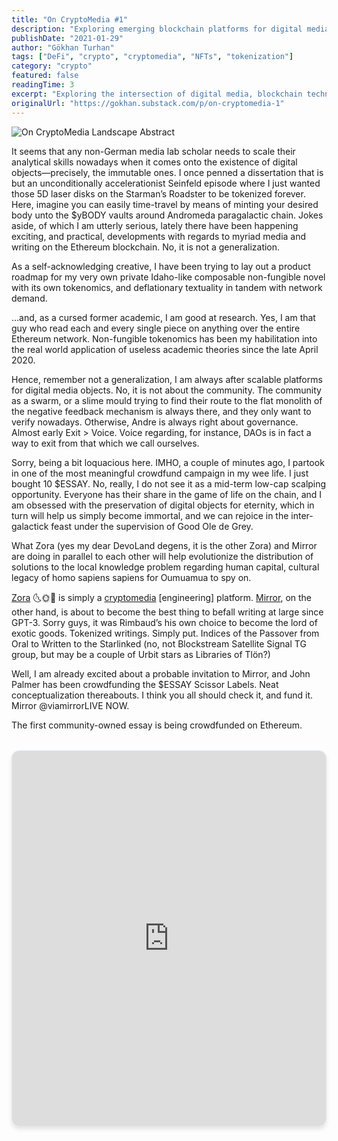 ```yaml
---
title: "On CryptoMedia #1"
description: "Exploring emerging blockchain platforms for digital media, tokenized writing, and cryptomedia engineering. An analysis of Zora, Mirror, and community-funded essays in the evolving DeFi ecosystem."
publishDate: "2021-01-29"
author: "Gökhan Turhan"
tags: ["DeFi", "crypto", "cryptomedia", "NFTs", "tokenization"]
category: "crypto"
featured: false
readingTime: 3
excerpt: "Exploring the intersection of digital media, blockchain technology, and tokenized writing through platforms like Zora and Mirror. A deep dive into cryptomedia engineering and community-funded essays in the evolving NFT ecosystem."
originalUrl: "https://gokhan.substack.com/p/on-cryptomedia-1"
---
```


![On CryptoMedia Landscape Abstract](/blog/images/on-cryptomedia-1-landscape-abstract.jpeg)

It seems that any non-German media lab scholar needs to scale their analytical skills nowadays when it comes onto the existence of digital objects—precisely, the immutable ones. I once penned a dissertation that is but an unconditionally accelerationist Seinfeld episode where I just wanted those 5D laser disks on the Starman’s Roadster to be tokenized forever. Here, imagine you can easily time-travel by means of minting your desired body unto the $yBODY vaults around Andromeda paragalactic chain. Jokes aside, of which I am utterly serious, lately there have been happening exciting, and practical, developments with regards to myriad media and writing on the Ethereum blockchain. No, it is not a generalization.

As a self-acknowledging creative, I have been trying to lay out a product roadmap for my very own private Idaho-like composable non-fungible novel with its own tokenomics, and deflationary textuality in tandem with network demand.

…and, as a cursed former academic, I am good at research. Yes, I am that guy who read each and every single piece on anything over the entire Ethereum network. Non-fungible tokenomics has been my habilitation into the real world application of useless academic theories since the late April 2020.

Hence, remember not a generalization, I am always after scalable platforms for digital media objects. No, it is not about the community. The community as a swarm, or a slime mould trying to find their route to the flat monolith of the negative feedback mechanism is always there, and they only want to verify nowadays. Otherwise, Andre is always right about governance. Almost early Exit > Voice. Voice regarding, for instance, DAOs is in fact a way to exit from that which we call ourselves.

Sorry, being a bit loquacious here. IMHO, a couple of minutes ago, I partook in one of the most meaningful crowdfund campaign in my wee life. I just bought 10 $ESSAY. No, really, I do not see it as a mid-term low-cap scalping opportunity. Everyone has their share in the game of life on the chain, and I am obsessed with the preservation of digital objects for eternity, which in turn will help us simply become immortal, and we can rejoice in the inter-galactick feast under the supervision of Good Ole de Grey.

What Zora (yes my dear DevoLand degens, it is the other Zora) and Mirror are doing in parallel to each other will help evolutionize the distribution of solutions to the local knowledge problem regarding human capital, cultural legacy of homo sapiens sapiens for Oumuamua to spy on.

[Zora](https://zora.engineering/) 🌜🌞🌛 is simply a [cryptomedia](https://cryptomedia.wtf/) [engineering] platform. [Mirror](https://mirror.xyz/), on the other hand, is about to become the best thing to befall writing at large since GPT-3. Sorry guys, it was Rimbaud’s his own choice to become the lord of exotic goods. Tokenized writings. Simply put. Indices of the Passover from Oral to Written to the Starlinked (no, not Blockstream Satellite Signal TG group, but may be a couple of Urbit stars as Libraries of Tlön?)

Well, I am already excited about a probable invitation to Mirror, and John Palmer has been crowdfunding the $ESSAY Scissor Labels. Neat conceptualization thereabouts. I think you all should check it, and fund it.
Mirror @viamirrorLIVE NOW.

The first community-owned essay is being crowdfunded on Ethereum.

<div class="mirror-embed-wrapper">
  <iframe 
    src="https://j.mirror.xyz/uVGCCwwm3k341lPpxaJmHTZROESVse9Pe_rmbiuUAC0"
    title="Mirror Post: Crowdfund $ESSAY"
    width="100%"
    height="600"
    frameborder="0"
    loading="lazy"
    sandbox="allow-scripts allow-same-origin allow-popups allow-forms"
    class="mirror-iframe">
  </iframe>
  <div class="mirror-fallback">
    <p><a href="https://j.mirror.xyz/uVGCCwwm3k341lPpxaJmHTZROESVse9Pe_rmbiuUAC0" target="_blank" rel="noopener noreferrer">View Mirror Post: Crowdfund $ESSAY →</a></p>
  </div>
</div>

<style>
.mirror-embed-wrapper {
  margin: 2rem 0;
  border-radius: 12px;
  overflow: hidden;
  box-shadow: 0 4px 6px rgba(0, 0, 0, 0.1);
  border: 1px solid #e2e8f0;
}

.mirror-iframe {
  width: 100%;
  height: 600px;
  border: none;
  display: block;
}

.mirror-fallback {
  display: none;
  padding: 2rem;
  text-align: center;
  background: #f8fafc;
  border-top: 1px solid #e2e8f0;
}

.mirror-fallback a {
  color: #3b82f6;
  text-decoration: none;
  font-weight: 600;
}

.mirror-fallback a:hover {
  color: #1d4ed8;
  text-decoration: underline;
}

/* Show fallback if iframe fails to load */
.mirror-iframe:not([src]) + .mirror-fallback,
.mirror-iframe[src=""] + .mirror-fallback {
  display: block;
}

@media (max-width: 768px) {
  .mirror-iframe {
    height: 500px;
  }
}

@media (max-width: 480px) {
  .mirror-iframe {
    height: 400px;
  }
}
</style>

